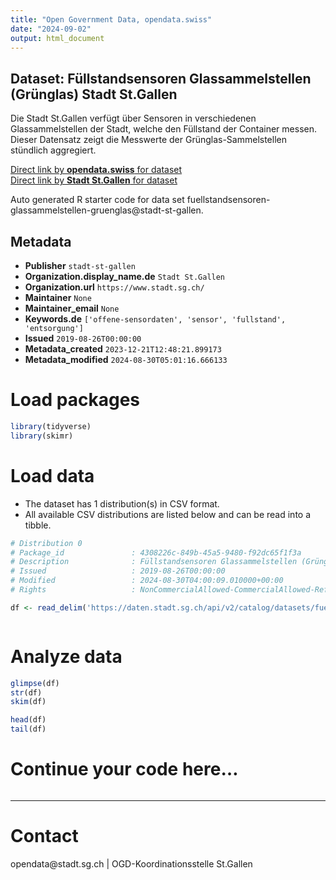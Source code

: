 ```yaml
---
title: "Open Government Data, opendata.swiss"
date: "2024-09-02"
output: html_document
---
```


## Dataset: Füllstandsensoren Glassammelstellen (Grünglas) Stadt St.Gallen

Die Stadt St.Gallen verfügt über Sensoren in verschiedenen Glassammelstellen der Stadt, welche den Füllstand der Container messen. Dieser Datensatz zeigt die Messwerte der Grünglas-Sammelstellen stündlich aggregiert.

[Direct link by **opendata.swiss** for dataset](https://opendata.swiss/de/dataset/fullstandsensoren-glassammelstellen-grunglas)<br>
[Direct link by **Stadt St.Gallen** for dataset](https://daten.stadt.sg.ch/explore/dataset/fuellstandsensoren-glassammelstellen-gruenglas/)

Auto generated R starter code for data set fuellstandsensoren-glassammelstellen-gruenglas@stadt-st-gallen.

## Metadata

- **Publisher** `stadt-st-gallen`
- **Organization.display_name.de** `Stadt St.Gallen`
- **Organization.url** `https://www.stadt.sg.ch/`
- **Maintainer** `None`
- **Maintainer_email** `None`
- **Keywords.de** `['offene-sensordaten', 'sensor', 'fullstand', 'entsorgung']`
- **Issued** `2019-08-26T00:00:00`
- **Metadata_created** `2023-12-21T12:48:21.899173`
- **Metadata_modified** `2024-08-30T05:01:16.666133`


# Load packages

```r

library(tidyverse)
library(skimr)

```

# Load data

-   The dataset has 1 distribution(s) in CSV format.
-   All available CSV distributions are listed below and can be read into a tibble.

```r

# Distribution 0
# Package_id               : 4308226c-849b-45a5-9480-f92dc65f1f3a
# Description              : Füllstandsensoren Glassammelstellen (Grünglas) Stadt St.Gallen (csv)
# Issued                   : 2019-08-26T00:00:00
# Modified                 : 2024-08-30T04:00:09.010000+00:00
# Rights                   : NonCommercialAllowed-CommercialAllowed-ReferenceRequired

df <- read_delim('https://daten.stadt.sg.ch/api/v2/catalog/datasets/fuellstandsensoren-glassammelstellen-gruenglas/exports/csv?use_labels=true')



```

# Analyze data

```r

glimpse(df)
str(df)
skim(df)

head(df)
tail(df)

```

# Continue your code here...

```r

```

------------------------------------------------------------------------

# Contact

opendata@stadt.sg.ch | OGD-Koordinationsstelle St.Gallen
